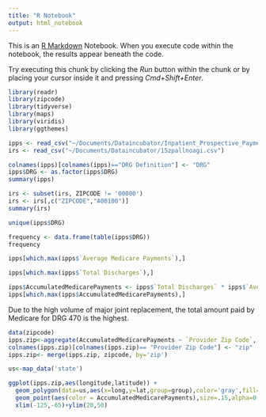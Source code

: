 ```yaml
---
title: "R Notebook"
output: html_notebook
---
```


This is an [R Markdown](http://rmarkdown.rstudio.com) Notebook. When you execute code within the notebook, the results appear beneath the code. 

Try executing this chunk by clicking the *Run* button within the chunk or by placing your cursor inside it and pressing *Cmd+Shift+Enter*. 

```r
library(readr)
library(zipcode)
library(tidyverse)
library(maps)
library(viridis)
library(ggthemes)
```

```r
ipps <- read_csv("~/Documents/Dataincubator/Inpatient_Prospective_Payment_System__IPPS__Provider_Summary_for_the_Top_100_Diagnosis-Related_Groups__DRG__-_FY2011.csv")
irs <- read_csv("~/Documents/Dataincubator/15zpallnoagi.csv")
```

```r
colnames(ipps)[colnames(ipps)=="DRG Definition"] <- "DRG"
ipps$DRG <- as.factor(ipps$DRG)
summary(ipps)
```

```r
irs <- subset(irs, ZIPCODE != '00000')
irs <- irs[,c("ZIPCODE","A00100")]
summary(irs)
```

```r
unique(ipps$DRG)
```

```r
frequency <- data.frame(table(ipps$DRG))
frequency
```

```r
ipps[which.max(ipps$`Average Medicare Payments`),]
```

```r
ipps[which.max(ipps$`Total Discharges`),]
```

```r
ipps$AccumulatedMedicarePayments <- ipps$`Total Discharges` * ipps$`Average Medicare Payments`
ipps[which.max(ipps$AccumulatedMedicarePayments),]
```
Due to the high volume of major joint replacement, the total amount paid by Medicare for DRG 470 is the highest. 
```r
data(zipcode)
ipps.zip<-aggregate(AccumulatedMedicarePayments ~ `Provider Zip Code`, ipps, sum)
colnames(ipps.zip)[colnames(ipps.zip)== "Provider Zip Code"] <- "zip"
ipps.zip<- merge(ipps.zip, zipcode, by='zip')
```

```r
us<-map_data('state')

ggplot(ipps.zip,aes(longitude,latitude)) +
  geom_polygon(data=us,aes(x=long,y=lat,group=group),color='gray',fill=NA,alpha=.35)+
  geom_point(aes(color = AccumulatedMedicarePayments),size=.15,alpha=0.2) +
  xlim(-125,-65)+ylim(20,50)
```

